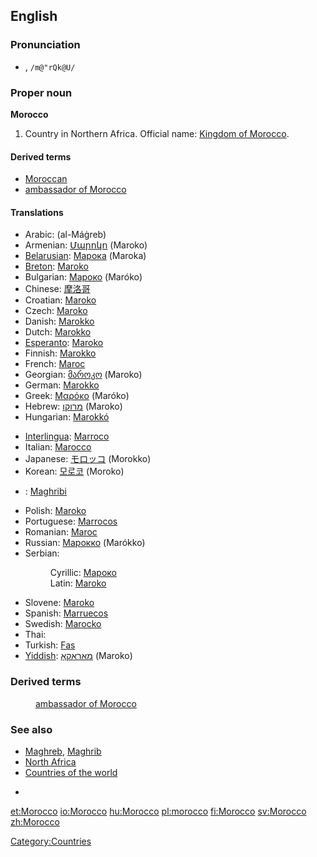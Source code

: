 {{wikipedia}}
==English==

===Pronunciation===
*{{IPAchar|mərŏk'ō, /məˈrɒkəʊ/}}, <tt>/m@"rQk@U/</tt>
*:{{IPAchar|[[Rhymes:English:-ɒkəʊ|Rhymes: -ɒkəʊ]]}}

===Proper noun===
'''Morocco'''

# Country in Northern Africa. Official name: [[Kingdom of Morocco]].

====Derived terms====
*[[Moroccan]]
*[[ambassador of Morocco]]

====Translations====
{{top}}
*Arabic: {{ARchar|[[المغرب]]}} (al-Máġreb)
*Armenian: [[Մարոկո]] (Maroko)
*[[Belarusian]]: [[Марока]] (Maroka)
*[[Breton]]: [[Maroko]]
*Bulgarian: [[Мароко]] (Maróko)
*Chinese: [[摩洛哥]]
*Croatian: [[Maroko#Bosnian|Maroko]] {{m}}
*Czech: [[Maroko]]
*Danish: [[Marokko]]
*Dutch: [[Marokko]]
*[[Esperanto]]: [[Maroko]]
*Finnish: [[Marokko]]
*French: [[Maroc]] {{m}}
*Georgian: [[მაროკო]] (Maroko)
*German: [[Marokko]]
*Greek: [[Μαρόκο]] (Maróko)
*Hebrew: [[מרוקו]] (Maroko)
*Hungarian: [[Marokkó]]
{{mid}}
*[[Interlingua]]: [[Marroco]]
*Italian: [[Marocco]] {{m}}
*Japanese: [[モロッコ]] (Morokko)
*Korean: [[모로코]] (Moroko)
*{{ms}}: [[Maghribi]]
*Polish: [[Maroko]]
*Portuguese: [[Marrocos]]
*Romanian: [[Maroc]] {{n}}
*Russian: [[Марокко]] (Marókko)
*Serbian:
*:Cyrillic: [[Мароко#Serbian|Мароко]] {{m}}
*:Latin: [[Maroko#Serbian|Maroko]] {{m}}
*Slovene: [[Maroko]] {{m}}
*Spanish: [[Marruecos]] {{m}}
*Swedish: [[Marocko]]
*Thai: {{THchar|[[โมร็อกโก]]}} {{IPAchar|(Mōrɔkkō)}}
*Turkish: [[Fas]]
*[[Yiddish]]: [[מאַראָקאָ]] (Maroko)
{{bottom}}

===Derived terms===
:[[ambassador of Morocco]]

===See also===
*[[Maghreb]], [[Maghrib]]
*[[North Africa]]
*[[Countries of the world]]

*[[Category:Countries]]
[[et:Morocco]]
[[io:Morocco]]
[[hu:Morocco]]
[[pl:morocco]]
[[fi:Morocco]]
[[sv:Morocco]]
[[zh:Morocco]]